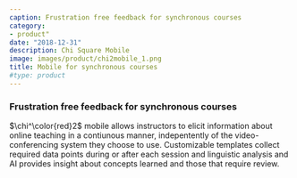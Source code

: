 ```yaml
---
caption: Frustration free feedback for synchronous courses
category:
- product"
date: "2018-12-31"
description: Chi Square Mobile
image: images/product/chi2mobile_1.png
title: Mobile for synchronous courses 
#type: product
---
```

### Frustration free feedback for synchronous courses

$\chi^\color{red}2$ mobile allows instructors to elicit information about online teaching in a contiunous manner, indepentently of the video-conferencing system they choose to use. Customizable templates collect required data points during or after each session and linguistic analysis and AI provides insight about concepts learned and those that require review.



